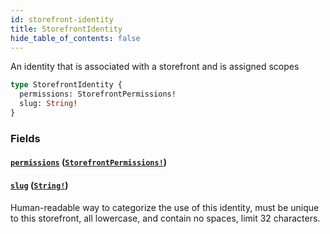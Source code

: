 ```yaml
---
id: storefront-identity
title: StorefrontIdentity
hide_table_of_contents: false
---
```



An identity that is associated with a storefront and is assigned scopes

```graphql
type StorefrontIdentity {
  permissions: StorefrontPermissions!
  slug: String!
}
```


### Fields

#### [`permissions`](#) ([`StorefrontPermissions!`](/demand/api/graphql-admin/reference/objects/storefront-permissions))




#### [`slug`](#) ([`String!`](/demand/api/graphql-admin/reference/scalars/string))

Human-readable way to categorize the use of this identity, must be unique to
this storefront, all lowercase, and contain no spaces, limit 32 characters.




